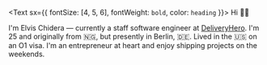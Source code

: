 <Text sx={{ fontSize: [4, 5, 6], fontWeight: `bold`, color: `heading` }}>
  Hi 👋🏻
</Text>

I'm Elvis Chidera — currently a staff software engineer at [DeliveryHero](https://deliveryhero.com/about/). I'm 25 and originally from 🇳🇬, but presently in Berlin, 🇩🇪. Lived in the 🇺🇸 on an O1 visa. I'm an entrepreneur at heart and enjoy shipping projects on the weekends.